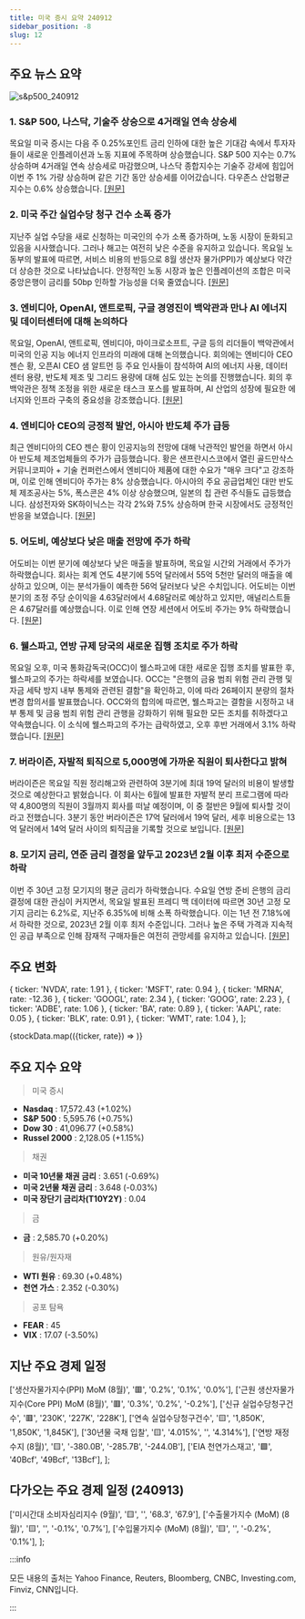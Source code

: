 ```yaml
---
title: 미국 증시 요약 240912
sidebar_position: -8
slug: 12
---
```


## 주요 뉴스 요약

![s&p500_240912](/map/240912.png)

### 1. **S&P 500, 나스닥, 기술주 상승으로 4거래일 연속 상승세**

목요일 미국 증시는 다음 주 0.25%포인트 금리 인하에 대한 높은 기대감 속에서 투자자들이 새로운 인플레이션과 노동 지표에 주목하며 상승했습니다. S&P 500 지수는 0.7% 상승하며 4거래일 연속 상승세로 마감했으며, 나스닥 종합지수는 기술주 강세에 힘입어 이번 주 1% 가량 상승하며 같은 기간 동안 상승세를 이어갔습니다. 다우존스 산업평균지수는 0.6% 상승했습니다. [[원문]](https://finance.yahoo.com/news/live/stock-market-today-sp-500-nasdaq-jump-for-4th-straight-day-as-tech-leads-stocks-higher-200034896.html)

### 2. **미국 주간 실업수당 청구 건수 소폭 증가**

지난주 실업 수당을 새로 신청하는 미국인의 수가 소폭 증가하며, 노동 시장이 둔화되고 있음을 시사했습니다. 그러나 해고는 여전히 낮은 수준을 유지하고 있습니다. 목요일 노동부의 발표에 따르면, 서비스 비용의 반등으로 8월 생산자 물가(PPI)가 예상보다 약간 더 상승한 것으로 나타났습니다. 안정적인 노동 시장과 높은 인플레이션의 조합은 미국 중앙은행이 금리를 50bp 인하할 가능성을 더욱 줄였습니다. [[원문]](https://www.reuters.com/markets/us/us-weekly-jobless-claims-rise-moderately-2024-09-12/)

### 3. **엔비디아, OpenAI, 앤트로픽, 구글 경영진이 백악관과 만나 AI 에너지 및 데이터센터에 대해 논의하다**

목요일, OpenAI, 앤트로픽, 엔비디아, 마이크로소프트, 구글 등의 리더들이 백악관에서 미국의 인공 지능 에너지 인프라의 미래에 대해 논의했습니다. 회의에는 엔비디아 CEO 젠슨 황, 오픈AI CEO 샘 알트먼 등 주요 인사들이 참석하여 AI의 에너지 사용, 데이터 센터 용량, 반도체 제조 및 그리드 용량에 대해 심도 있는 논의를 진행했습니다. 회의 후 백악관은 정책 조정을 위한 새로운 태스크 포스를 발표하며, AI 산업의 성장에 필요한 에너지와 인프라 구축의 중요성을 강조했습니다. [[원문]](https://www.cnbc.com/2024/09/12/openai-anthropic-and-google-leaders-met-with-white-house-to-talk-ai-.html)

### 4. **엔비디아 CEO의 긍정적 발언, 아시아 반도체 주가 급등**

최근 엔비디아의 CEO 젠슨 황이 인공지능의 전망에 대해 낙관적인 발언을 하면서 아시아 반도체 제조업체들의 주가가 급등했습니다. 황은 샌프란시스코에서 열린 골드만삭스 커뮤니코피아 + 기술 컨퍼런스에서 엔비디아 제품에 대한 수요가 "매우 크다"고 강조하며, 이로 인해 엔비디아 주가는 8% 상승했습니다. 아시아의 주요 공급업체인 대만 반도체 제조공사는 5%, 폭스콘은 4% 이상 상승했으며, 일본의 칩 관련 주식들도 급등했습니다. 삼성전자와 SK하이닉스는 각각 2%와 7.5% 상승하며 한국 시장에서도 긍정적인 반응을 보였습니다. [[원문]](https://www.cnbc.com/2024/09/12/asian-chip-related-stocks-rally-on-renewed-ai-optimism.html)

### 5. **어도비, 예상보다 낮은 매출 전망에 주가 하락**

어도비는 이번 분기에 예상보다 낮은 매출을 발표하며, 목요일 시간외 거래에서 주가가 하락했습니다. 회사는 회계 연도 4분기에 55억 달러에서 55억 5천만 달러의 매출을 예상하고 있으며, 이는 분석가들이 예측한 56억 달러보다 낮은 수치입니다. 어도비는 이번 분기의 조정 주당 순이익을 4.63달러에서 4.68달러로 예상하고 있지만, 애널리스트들은 4.67달러를 예상했습니다. 이로 인해 연장 세션에서 어도비 주가는 9% 하락했습니다. [[원문]](https://www.marketwatch.com/story/adobe-earnings-report-brings-records-but-stock-falls-as-outlook-underwhelms-08b355eb?mod=home-page)

### 6. **웰스파고, 연방 규제 당국의 새로운 집행 조치로 주가 하락**

목요일 오후, 미국 통화감독국(OCC)이 웰스파고에 대한 새로운 집행 조치를 발표한 후, 웰스파고의 주가는 하락세를 보였습니다. OCC는 "은행의 금융 범죄 위험 관리 관행 및 자금 세탁 방지 내부 통제와 관련된 결함"을 확인하고, 이에 따라 26페이지 분량의 절차 변경 합의서를 발표했습니다. OCC와의 합의에 따르면, 웰스파고는 결함을 시정하고 내부 통제 및 금융 범죄 위험 관리 관행을 강화하기 위해 필요한 모든 조치를 취하겠다고 약속했습니다. 이 소식에 웰스파고의 주가는 급락하였고, 오후 후반 거래에서 3.1% 하락했습니다. [[원문]](https://www.marketwatch.com/story/wells-fargo-stock-falls-on-fresh-enforcement-action-by-feds-2c4eb7c7?mod=home-page)

### 7. **버라이즌, 자발적 퇴직으로 5,000명에 가까운 직원이 퇴사한다고 밝혀**

버라이즌은 목요일 직원 정리해고와 관련하여 3분기에 최대 19억 달러의 비용이 발생할 것으로 예상한다고 밝혔습니다. 이 회사는 6월에 발표한 자발적 분리 프로그램에 따라 약 4,800명의 직원이 3월까지 회사를 떠날 예정이며, 이 중 절반은 9월에 퇴사할 것이라고 전했습니다. 3분기 동안 버라이즌은 17억 달러에서 19억 달러, 세후 비용으로는 13억 달러에서 14억 달러 사이의 퇴직금을 기록할 것으로 보입니다. [[원문]](https://www.marketwatch.com/story/verizon-puts-price-tag-on-buyouts-and-says-nearly-5-000-employees-are-leaving-d29f4c15?mod=home-page)

### 8. **모기지 금리, 연준 금리 결정을 앞두고 2023년 2월 이후 최저 수준으로 하락**

이번 주 30년 고정 모기지의 평균 금리가 하락했습니다. 수요일 연방 준비 은행의 금리 결정에 대한 관심이 커지면서, 목요일 발표된 프레디 맥 데이터에 따르면 30년 고정 모기지 금리는 6.2%로, 지난주 6.35%에 비해 소폭 하락했습니다. 이는 1년 전 7.18%에서 하락한 것으로, 2023년 2월 이후 최저 수준입니다. 그러나 높은 주택 가격과 지속적인 공급 부족으로 인해 잠재적 구매자들은 여전히 관망세를 유지하고 있습니다. [[원문]](https://finance.yahoo.com/news/mortgage-rates-fall-to-lowest-level-since-february-2023-ahead-of-fed-rate-decision-162634766.html)

## 주요 변화

  { ticker: 'NVDA', rate: 1.91 },
  { ticker: 'MSFT', rate: 0.94 },
  { ticker: 'MRNA', rate: -12.36 },
  { ticker: 'GOOGL', rate: 2.34 },
  { ticker: 'GOOG', rate: 2.23 },
  { ticker: 'ADBE', rate: 1.06 },
  { ticker: 'BA', rate: 0.89 },
  { ticker: 'AAPL', rate: 0.05 },
  { ticker: 'BLK', rate: 0.91 },
  { ticker: 'WMT', rate: 1.04 },
];

{stockData.map(({ticker, rate}) => <StockCardMini key={ticker} ticker={ticker} rate={rate}></StockCardMini>)}

## 주요 지수 요약

> 미국 증시

- **Nasdaq** : 17,572.43 (+1.02%)
- **S&P 500** : 5,595.76 (+0.75%)
- **Dow 30** : 41,096.77 (+0.58%)
- **Russel 2000** : 2,128.05 (+1.15%)

> 채권

- **미국 10년물 채권 금리** : 3.651 (-0.69%)
- **미국 2년물 채권 금리** : 3.648 (-0.03%)
- **미국 장단기 금리차(T10Y2Y)** : 0.04

> 금

- **금** : 2,585.70 (+0.20%)

> 원유/원자재

- **WTI 원유** : 69.30 (+0.48%)
- **천연 가스** : 2.352 (-0.30%)

> 공포 탐욕

- **FEAR** : 45
- **VIX** : 17.07 (-3.50%)

## 지난 주요 경제 일정

  ['생산자물가지수(PPI) MoM (8월)', '🟥', '0.2%', '0.1%', '0.0%'],
  ['근원 생산자물가지수(Core PPI) MoM (8월)', '🟥', '0.3%', '0.2%', '-0.2%'],
  ['신규 실업수당청구건수', '🟥', '230K', '227K', '228K'],
  ['연속 실업수당청구건수', '🟨', '1,850K', '1,850K', '1,845K'],
  ['30년물 국채 입찰', '🟨', '4.015%', '', '4.314%'],
  ['연방 재정수지 (8월)', '🟨', '-380.0B', '-285.7B', '-244.0B'],
  ['EIA 천연가스재고', '🟩', '40Bcf', '49Bcf', '13Bcf'],
];

<EconomicCalendar data={eventsData} />

## 다가오는 주요 경제 일정 (240913)

  ['미시간대 소비자심리지수 (9월)', '🟨', '', '68.3', '67.9'],
  ['수출물가지수 (MoM) (8월)', '🟨', '', '-0.1%', '0.7%'],
  ['수입물가지수 (MoM) (8월)', '🟨', '', '-0.2%', '0.1%'],
];

<EconomicCalendar data={nextEventsData} />

:::info

모든 내용의 출처는 Yahoo Finance, Reuters, Bloomberg, CNBC, Investing.com, Finviz, CNN입니다.

:::

